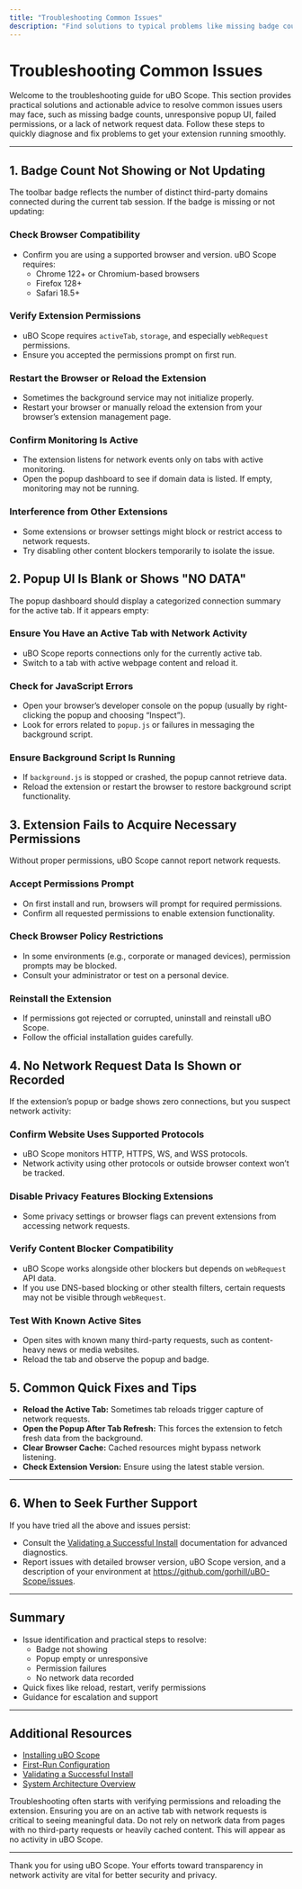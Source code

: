 ```yaml
---
title: "Troubleshooting Common Issues"
description: "Find solutions to typical problems like missing badge counts, unresponsive UI, failed permissions, or absence of network request data. Practical advice helps users quickly fix installation or configuration issues for a seamless start."
---
```


# Troubleshooting Common Issues

Welcome to the troubleshooting guide for uBO Scope. This section provides practical solutions and actionable advice to resolve common issues users may face, such as missing badge counts, unresponsive popup UI, failed permissions, or a lack of network request data. Follow these steps to quickly diagnose and fix problems to get your extension running smoothly.

---

## 1. Badge Count Not Showing or Not Updating

The toolbar badge reflects the number of distinct third-party domains connected during the current tab session. If the badge is missing or not updating:

### Check Browser Compatibility
- Confirm you are using a supported browser and version. uBO Scope requires:
  - Chrome 122+ or Chromium-based browsers
  - Firefox 128+
  - Safari 18.5+

### Verify Extension Permissions
- uBO Scope requires `activeTab`, `storage`, and especially `webRequest` permissions.
- Ensure you accepted the permissions prompt on first run.

### Restart the Browser or Reload the Extension
- Sometimes the background service may not initialize properly.
- Restart your browser or manually reload the extension from your browser’s extension management page.

### Confirm Monitoring Is Active
- The extension listens for network events only on tabs with active monitoring.
- Open the popup dashboard to see if domain data is listed. If empty, monitoring may not be running.

### Interference from Other Extensions
- Some extensions or browser settings might block or restrict access to network requests.
- Try disabling other content blockers temporarily to isolate the issue.


## 2. Popup UI Is Blank or Shows "NO DATA"

The popup dashboard should display a categorized connection summary for the active tab. If it appears empty:

### Ensure You Have an Active Tab with Network Activity
- uBO Scope reports connections only for the currently active tab.
- Switch to a tab with active webpage content and reload it.

### Check for JavaScript Errors
- Open your browser’s developer console on the popup (usually by right-clicking the popup and choosing “Inspect”).
- Look for errors related to `popup.js` or failures in messaging the background script.

### Ensure Background Script Is Running
- If `background.js` is stopped or crashed, the popup cannot retrieve data.
- Reload the extension or restart the browser to restore background script functionality.


## 3. Extension Fails to Acquire Necessary Permissions

Without proper permissions, uBO Scope cannot report network requests.

### Accept Permissions Prompt
- On first install and run, browsers will prompt for required permissions.
- Confirm all requested permissions to enable extension functionality.

### Check Browser Policy Restrictions
- In some environments (e.g., corporate or managed devices), permission prompts may be blocked.
- Consult your administrator or test on a personal device.

### Reinstall the Extension
- If permissions got rejected or corrupted, uninstall and reinstall uBO Scope.
- Follow the official installation guides carefully.


## 4. No Network Request Data Is Shown or Recorded

If the extension’s popup or badge shows zero connections, but you suspect network activity:

### Confirm Website Uses Supported Protocols
- uBO Scope monitors HTTP, HTTPS, WS, and WSS protocols.
- Network activity using other protocols or outside browser context won’t be tracked.

### Disable Privacy Features Blocking Extensions
- Some privacy settings or browser flags can prevent extensions from accessing network requests.

### Verify Content Blocker Compatibility
- uBO Scope works alongside other blockers but depends on `webRequest` API data.
- If you use DNS-based blocking or other stealth filters, certain requests may not be visible through `webRequest`.

### Test With Known Active Sites
- Open sites with known many third-party requests, such as content-heavy news or media websites.
- Reload the tab and observe the popup and badge.


## 5. Common Quick Fixes and Tips

- **Reload the Active Tab:** Sometimes tab reloads trigger capture of network requests.
- **Open the Popup After Tab Refresh:** This forces the extension to fetch fresh data from the background.
- **Clear Browser Cache:** Cached resources might bypass network listening.
- **Check Extension Version:** Ensure using the latest stable version.
---

## 6. When to Seek Further Support

If you have tried all the above and issues persist:

- Consult the [Validating a Successful Install](/getting-started/validation-and-troubleshooting/validating-install) documentation for advanced diagnostics.
- Report issues with detailed browser version, uBO Scope version, and a description of your environment at <https://github.com/gorhill/uBO-Scope/issues>.

---

## Summary
- Issue identification and practical steps to resolve:
  - Badge not showing
  - Popup empty or unresponsive
  - Permission failures
  - No network data recorded
- Quick fixes like reload, restart, verify permissions
- Guidance for escalation and support

---

## Additional Resources

- [Installing uBO Scope](/getting-started/installation-and-setup/installation)
- [First-Run Configuration](/getting-started/installation-and-setup/first-run-configuration)
- [Validating a Successful Install](/getting-started/validation-and-troubleshooting/validating-install)
- [System Architecture Overview](/overview/architecture-concepts/system-architecture)

<Tip>
Troubleshooting often starts with verifying permissions and reloading the extension. Ensuring you are on an active tab with network requests is critical to seeing meaningful data.
</Tip>

<Warning>
Do not rely on network data from pages with no third-party requests or heavily cached content. This will appear as no activity in uBO Scope.
</Warning>

---

Thank you for using uBO Scope. Your efforts toward transparency in network activity are vital for better security and privacy.
